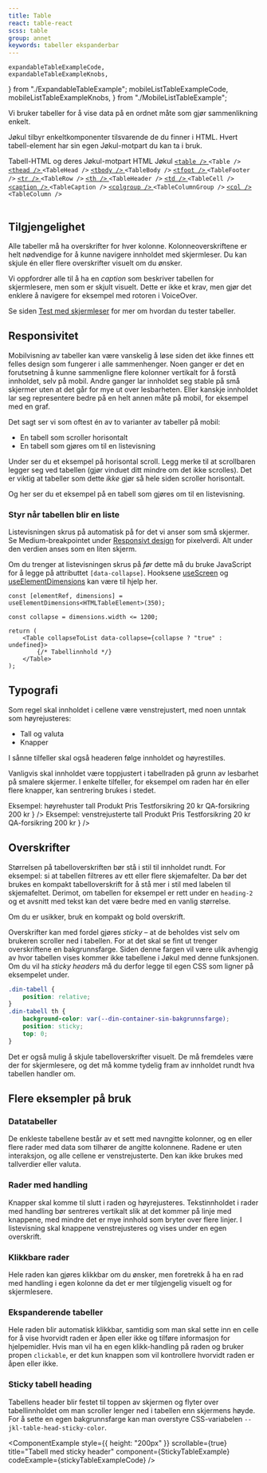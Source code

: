 ```yaml
---
title: Table
react: table-react
scss: table
group: annet
keywords: tabeller ekspanderbar
---
```


    expandableTableExampleCode,
    expandableTableExampleKnobs,
} from "./ExpandableTableExample";
    mobileListTableExampleCode,
    mobileListTableExampleKnobs,
} from "./MobileListTableExample";

<Ingress>Vi bruker tabeller for å vise data på en ordnet måte som gjør sammenlikning enkelt.</Ingress>

<ComponentExample
    scrollable={true}
    title="Table"
    component={TableExamples}
    knobs={tableExamplesProps}
    codeExample={tableExamplesCode}
/>

Jøkul tilbyr enkeltkomponenter tilsvarende de du finner i HTML. Hvert tabell-element har sin egen Jøkul-motpart du kan ta i bruk.

<div className="jkl-portal-paragraph">
    <Accordion>
        <AccordionItem title="Tabell-HTML og deres Jøkul-motparter">
            <Table className="jkl-spacing-xl--top jkl-spacing-2xl--bottom">
                <TableCaption srOnly>Tabell-HTML og deres Jøkul-motpart</TableCaption>
                <TableHead>
                    <TableRow>
                        <TableHeader>HTML</TableHeader>
                        <TableHeader>Jøkul</TableHeader>
                    </TableRow>
                </TableHead>
                <TableBody>
                    <TableRow>
                        <TableCell>
                            <a
                                href="https://developer.mozilla.org/en-US/docs/Web/HTML/Element/table"
                                className="jkl-link jkl-link--external"
                            >
                                <code>&lt;table /&gt;</code>
                            </a>
                        </TableCell>
                        <TableCell>
                            <code>&lt;Table /&gt;</code>
                        </TableCell>
                    </TableRow>
                    <TableRow>
                        <TableCell>
                            <a
                                href="https://developer.mozilla.org/en-US/docs/Web/HTML/Element/thead"
                                className="jkl-link jkl-link--external"
                            >
                                <code>&lt;thead /&gt;</code>
                            </a>
                        </TableCell>
                        <TableCell>
                            <code>&lt;TableHead /&gt;</code>
                        </TableCell>
                    </TableRow>
                    <TableRow>
                        <TableCell>
                            <a
                                href="https://developer.mozilla.org/en-US/docs/Web/HTML/Element/tbody"
                                className="jkl-link jkl-link--external"
                            >
                                <code>&lt;tbody /&gt;</code>
                            </a>
                        </TableCell>
                        <TableCell>
                            <code>&lt;TableBody /&gt;</code>
                        </TableCell>
                    </TableRow>
                    <TableRow>
                        <TableCell>
                            <a
                                href="https://developer.mozilla.org/en-US/docs/Web/HTML/Element/tfoot"
                                className="jkl-link jkl-link--external"
                            >
                                <code>&lt;tfoot /&gt;</code>
                            </a>
                        </TableCell>
                        <TableCell>
                            <code>&lt;TableFooter /&gt;</code>
                        </TableCell>
                    </TableRow>
                    <TableRow>
                        <TableCell>
                            <a
                                href="https://developer.mozilla.org/en-US/docs/Web/HTML/Element/tr"
                                className="jkl-link jkl-link--external"
                            >
                                <code>&lt;tr /&gt;</code>
                            </a>
                        </TableCell>
                        <TableCell>
                            <code>&lt;TableRow /&gt;</code>
                        </TableCell>
                    </TableRow>
                    <TableRow>
                        <TableCell>
                            <a
                                href="https://developer.mozilla.org/en-US/docs/Web/HTML/Element/th"
                                className="jkl-link jkl-link--external"
                            >
                                <code>&lt;th /&gt;</code>
                            </a>
                        </TableCell>
                        <TableCell>
                            <code>&lt;TableHeader /&gt;</code>
                        </TableCell>
                    </TableRow>
                    <TableRow>
                        <TableCell>
                            <a
                                href="https://developer.mozilla.org/en-US/docs/Web/HTML/Element/td"
                                className="jkl-link jkl-link--external"
                            >
                                <code>&lt;td /&gt;</code>
                            </a>
                        </TableCell>
                        <TableCell>
                            <code>&lt;TableCell /&gt;</code>
                        </TableCell>
                    </TableRow>
                    <TableRow>
                        <TableCell>
                            <a
                                href="https://developer.mozilla.org/en-US/docs/Web/HTML/Element/caption"
                                className="jkl-link jkl-link--external"
                            >
                                <code>&lt;caption /&gt;</code>
                            </a>
                        </TableCell>
                        <TableCell>
                            <code>&lt;TableCaption /&gt;</code>
                        </TableCell>
                    </TableRow>
                    <TableRow>
                        <TableCell>
                            <a
                                href="https://developer.mozilla.org/en-US/docs/Web/HTML/Element/colgroup"
                                className="jkl-link jkl-link--external"
                            >
                                <code>&lt;colgroup /&gt;</code>
                            </a>
                        </TableCell>
                        <TableCell>
                            <code>&lt;TableColumnGroup /&gt;</code>
                        </TableCell>
                    </TableRow>
                    <TableRow>
                        <TableCell>
                            <a
                                href="https://developer.mozilla.org/en-US/docs/Web/HTML/Element/col"
                                className="jkl-link jkl-link--external"
                            >
                                <code>&lt;col /&gt;</code>
                            </a>
                        </TableCell>
                        <TableCell>
                            <code>&lt;TableColumn /&gt;</code>
                        </TableCell>
                    </TableRow>
                </TableBody>
            </Table>
        </AccordionItem>
    </Accordion>
</div>

## Tilgjengelighet

Alle tabeller må ha overskrifter for hver kolonne. Kolonneoverskriftene er helt nødvendige for å kunne navigere innholdet med skjermleser. Du kan skjule én eller flere overskrifter visuelt om du ønsker.

Vi oppfordrer alle til å ha en _caption_ som beskriver tabellen for skjermlesere, men som er skjult visuelt. Dette er ikke et krav, men gjør det enklere å navigere for eksempel med rotoren i VoiceOver.

Se siden [Test med skjermleser](/universell-utforming/skjermleser#tabeller) for mer om hvordan du tester tabeller.

## Responsivitet

Mobilvisning av tabeller kan være vanskelig å løse siden det ikke finnes ett felles design som fungerer i alle sammenhenger.
Noen ganger er det en forutsetning å kunne sammenligne flere kolonner vertikalt for å forstå innholdet, selv på mobil.
Andre ganger lar innholdet seg stable på små skjermer uten at det går for mye ut over lesbarheten. Eller kanskje innholdet
lar seg representere bedre på en helt annen måte på mobil, for eksempel med en graf.

Det sagt ser vi som oftest én av to varianter av tabeller på mobil:

-   En tabell som scroller horisontalt
-   En tabell som gjøres om til en listevisning

Under ser du et eksempel på horisontal scroll. Legg merke til at scrollbaren legger seg ved tabellen (gjør vinduet ditt mindre om det ikke scrolles). Det er viktig at tabeller
som dette _ikke_ gjør så hele siden scroller horisontalt.

<ComponentExample
    scrollable={true}
    title="Mobil: horisontal scroll"
    component={MobileScrollTableExample}
    codeExample={mobileScrollTableExampleCode}
/>

Og her ser du et eksempel på en tabell som gjøres om til en listevisning.

<ComponentExample
    title="Mobil: tabell til liste"
    scrollable={true}
    component={MobileListTableExample}
    knobs={mobileListTableExampleKnobs}
    codeExample={mobileListTableExampleCode}
/>

### Styr når tabellen blir en liste

Listevisningen skrus på automatisk på for det vi anser som små skjermer. Se Medium-breakpointet under [Responsivt design](/universell-utforming/responsivt-design) for pixelverdi. Alt under den verdien anses som en liten skjerm.

Om du trenger at listevisningen skrus på _før_ dette må du bruke JavaScript for å legge på attributtet `[data-collapse]`. Hooksene [useScreen](/komponenter/screen) og [useElementDimensions](/komponenter/elementdimensions) kan være til hjelp her.

<CodeSection>

```tsx
const [elementRef, dimensions] = useElementDimensions<HTMLTableElement>(350);

const collapse = dimensions.width <= 1200;

return (
    <Table collapseToList data-collapse={collapse ? "true" : undefined}>
        {/* Tabellinnhold */}
    </Table>
);
```

</CodeSection>

## Typografi

Som regel skal innholdet i cellene være venstrejustert, med noen unntak som høyrejusteres:

-   Tall og valuta
-   Knapper

I sånne tilfeller skal også headeren følge innholdet og høyrestilles.

Vanligvis skal innholdet være toppjustert i tabellraden på grunn av lesbarhet på smalere skjermer. I enkelte tilfeller, for eksempel om raden har én eller flere knapper, kan sentrering brukes i stedet.

<Grid className="jkl-spacing-l--bottom">
    <DoDontExample
        type="do"
        description="Høyrehuster tall for lesbarhet"
        content={
            <Table fullWidth>
                <TableCaption srOnly>Eksempel: høyrehuster tall</TableCaption>
                <TableHead>
                    <TableRow>
                        <TableHeader>Produkt</TableHeader>
                        <TableHeader align="right">Pris</TableHeader>
                    </TableRow>
                </TableHead>
                <TableBody>
                    <TableRow>
                        <TableCell>Testforsikring</TableCell>
                        <TableCell align="right">20 kr</TableCell>
                    </TableRow>
                    <TableRow>
                        <TableCell>QA-forsikring</TableCell>
                        <TableCell align="right">200 kr</TableCell>
                    </TableRow>
                </TableBody>
            </Table>
        }
    />
    <DoDontExample
        type="dont"
        description="Venstrejusterte tall blir gjerne rotete"
        content={
            <Table fullWidth>
                <TableCaption srOnly>Eksempel: venstrejusterte tall</TableCaption>
                <TableHead>
                    <TableRow>
                        <TableHeader>Produkt</TableHeader>
                        <TableHeader>Pris</TableHeader>
                    </TableRow>
                </TableHead>
                <TableBody>
                    <TableRow>
                        <TableCell>Testforsikring</TableCell>
                        <TableCell>20 kr</TableCell>
                    </TableRow>
                    <TableRow>
                        <TableCell>QA-forsikring</TableCell>
                        <TableCell>200 kr</TableCell>
                    </TableRow>
                </TableBody>
            </Table>
        }
    />
</Grid>

## Overskrifter

Størrelsen på tabelloverskriften bør stå i stil til innholdet rundt. For eksempel: si at tabellen filtreres av ett eller flere skjemafelter.
Da bør det brukes en kompakt tabelloverskrift for å stå mer i stil med labelen til skjemafeltet. Derimot, om tabellen for eksempel er rett
under en `heading-2` og et avsnitt med tekst kan det være bedre med en vanlig størrelse.

Om du er usikker, bruk en kompakt og bold overskrift.

Overskrifter kan med fordel gjøres _sticky_ – at de beholdes vist selv om brukeren scroller ned i tabellen. For at det skal se fint ut trenger overskriftene en bakgrunnsfarge. Siden denne fargen vil være ulik avhengig av hvor tabellen vises kommer ikke tabellene i Jøkul med denne funksjonen. Om du vil ha _sticky headers_ må du derfor legge til egen CSS som ligner på eksempelet under.

```scss
.din-tabell {
    position: relative;
}
.din-tabell th {
    background-color: var(--din-container-sin-bakgrunnsfarge);
    position: sticky;
    top: 0;
}
```

Det er også mulig å skjule tabelloverskrifter visuelt. De må fremdeles være der for skjermlesere, og det må komme tydelig fram av innholdet rundt hva tabellen handler om.

<ComponentExample
    scrollable={true}
    title="Skjulte overskrifter"
    component={HeadlessTableExample}
    codeExample={headlessTableExampleCode}
    knobs={headlessTableExampleKnobs}
/>

## Flere eksempler på bruk

### Datatabeller

De enkleste tabellene består av et sett med navngitte kolonner, og en eller flere rader med data som tilhører de angitte kolonnene. Radene er uten interaksjon, og alle cellene er venstrejusterte. Den kan ikke brukes med tallverdier eller valuta.

<ComponentExample
    scrollable={true}
    title="DataTable"
    component={DataTableExample}
    knobs={dataTableExampleKnobs}
    codeExample={dataTableExampleCode}
/>

### Rader med handling

Knapper skal komme til slutt i raden og høyrejusteres. Tekstinnholdet i rader med handling bør sentreres vertikalt slik at det kommer på linje med knappene, med mindre det er mye innhold som bryter over flere linjer. I listevisning skal knappene venstrejusteres og vises under en egen overskrift.

<ComponentExample
    scrollable={true}
    title="Rader med handling"
    component={ActionTableExample}
    knobs={actionTableExampleKnobs}
    codeExample={actionTableExampleCode}
/>

### Klikkbare rader

Hele raden kan gjøres klikkbar om du ønsker, men foretrekk å ha en rad med handling i egen kolonne da det er mer tilgjengelig visuelt og for skjermlesere.

<ComponentExample
    scrollable={true}
    title="Klikkbare rader"
    component={ClickableTableExample}
    knobs={clickableTableExampleKnobs}
    codeExample={clickableTableExampleCode}
/>

### Ekspanderende tabeller

Hele raden blir automatisk klikkbar, samtidig som man skal sette inn en celle for å vise hvorvidt raden er åpen eller ikke og tilføre informasjon for hjelpemidler. Hvis man vil ha en egen klikk-handling på raden og bruker propen `clickable`, er det kun knappen som vil kontrollere hvorvidt raden er åpen eller ikke.

<ComponentExample
    title="Tabell med ekspanderbare rader"
    component={ExpandableTableExample}
    knobs={expandableTableExampleKnobs}
    codeExample={expandableTableExampleCode}
/>

### Sticky tabell heading

Tabellens header blir festet til toppen av skjermen og flyter over tabellinnholdet om man scroller lenger ned i tabellen enn skjermens høyde. For å sette en egen bakgrunnsfarge kan man overstyre CSS-variabelen `--jkl-table-head-sticky-color`.

<ComponentExample
    style={{ height: "200px" }}
    scrollable={true}
    title="Tabell med sticky header"
    component={StickyTableExample}
    codeExample={stickyTableExampleCode}
/>
